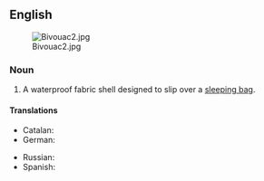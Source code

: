 ==English==
[[File:Bivouac2.jpg|thumb]]

===Noun===
{{en-noun}}

# A waterproof fabric shell designed to slip over a [[sleeping bag]].
#: {{syn|en|bivy}}

====Translations====
{{trans-top|waterproof fabric shell designed to slip over a sleeping bag}}
* Catalan: {{t|ca|sac de bivac|m}}
* German: {{t|de|Biwaksack|m}}
{{trans-mid}}
* Russian: {{t+|ru|бивачный}} {{t+|ru|мешо́к|m}}
* Spanish: {{t|es|saco de vivac|m}}
{{trans-bottom}}